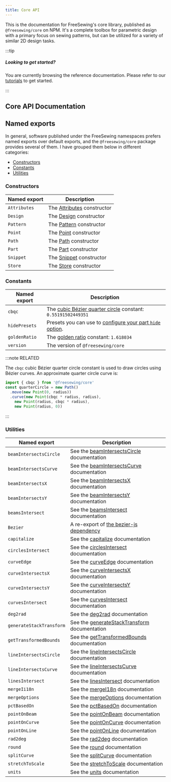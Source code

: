 ```yaml
---
title: Core API
---
```


This is the documentation for FreeSewing's core library, published as `@freesewing/core` on NPM.
It's a complete toolbox for parametric design with a primary focus on
sewing patterns, but can be utilized for a variety of similar 2D design tasks.

:::tip

##### Looking to get started?

You are currently browsing the reference documentation.
Please refer to our [tutorials](/tutorials) to get started.

:::

## Core API Documentation

<ReadMore recurse />

## Named exports

In general, software published under the FreeSewing namespaces prefers named
exports over default exports, and the `@freesewing/core` package provides several of them.
I have grouped them below in different categories:

- [Constructors](#constructors)
- [Constants](#constants)
- [Utilities](#utilities)

### Constructors

| Named export | Description |
| ------------ | ------------|
| `Attributes` | The [Attributes](/reference/api/attributes) constructor |
| `Design`     | The [Design](/reference/api/design) constructor |
| `Pattern`    | The [Pattern](/reference/api/pattern) constructor |
| `Point`      | The [Point](/reference/api/point) constructor |
| `Path`       | The [Path](/reference/api/path) constructor |
| `Part`       | The [Part](/reference/api/part) constructor |
| `Snippet`    | The [Snippet](/reference/api/snippet) constructor |
| `Store`      | The [Store](/reference/api/store) constructor |

### Constants

| Named export   | Description |
| -------------- | ------------|
| `cbqc`         | The [cubic Bézier quarter circle](https://pomax.github.io/bezierinfo/#circles_cubic) constant: `0.55191502449351` |
| `hidePresets`  | Presets you can use to [configure your part `hide` option](/reference/api/part/config/hide). |
| `goldenRatio`  | The [golden ratio](https://en.wikipedia.org/wiki/Golden_ratio) constant: `1.618034` |
| `version`      | The version of `@freesewing/core` |

:::note RELATED

The `cbqc` cubic Bézier quarter circle constant is used to draw circles
using Bézier curves.
An approximate quarter circle curve is:

```js
import { cbqc } from '@freesewing/core'
const quarterCircle = new Path()
  .move(new Point(0, radius))
  .curve(new Point(cbqc * radius, radius),
    new Point(radius, cbqc * radius),
    new Point(radius, 0))
```

:::

### Utilities

| Named export | Description |
| ------------ | ------------|
| `beamIntersectsCircle`    | See the [beamIntersectsCircle](/reference/api/utils/beamintersectscircle) documentation |
| `beamIntersectsCurve`     | See the [beamIntersectsCurve](/reference/api/utils/beamintersectscurve) documentation |
| `beamIntersectsX`         | See the [beamIntersectsX](/reference/api/utils/beamintersectsx) documentation |
| `beamIntersectsY`         | See the [beamIntersectsY](/reference/api/utils/beamintersectsy) documentation |
| `beamsIntersect`          | See the [beamsIntersect](/reference/api/utils/beamsintersect) documentation |
| `Bezier`                  | A re-export of [the bezier-js dependency](https://www.npmjs.com/package/bezier-js) |
| `capitalize`              | See the [capitalize](/reference/api/utils/capitalize) documentation |
| `circlesIntersect`        | See the [circlesIntersect](/reference/api/utils/circlesintersect) documentation |
| `curveEdge`               | See the [curveEdge](/reference/api/utils/curveedge) documentation |
| `curveIntersectsX`        | See the [curveIntersectsX](/reference/api/utils/curveintersectsx) documentation |
| `curveIntersectsY`        | See the [curveIntersectsY](/reference/api/utils/curveintersectsy) documentation |
| `curvesIntersect`         | See the [curvesIntersect](/reference/api/utils/curvesintersect) documentation |
| `deg2rad`                 | See the [deg2rad](/reference/api/utils/deg2rad) documentation |
| `generateStackTransform`  | See the [generateStackTransform](/reference/api/utils/generatestacktransform) documentation |
| `getTransformedBounds`    | See the [getTransformedBounds](/reference/api/utils/gettransformedbounds) documentation |
| `lineIntersectsCircle`    | See the [lineIntersectsCircle](/reference/api/utils/lineintersectscircle) documentation |
| `lineIntersectsCurve`     | See the [lineIntersectsCurve](/reference/api/utils/lineintersectscurve) documentation |
| `linesIntersect`          | See the [linesIntersect](/reference/api/utils/linesintersect) documentation |
| `mergeIi18n`              | See the [mergeI18n](/reference/api/utils/mergei18n) documentation |
| `mergeOptions`            | See the [mergeOptions](/reference/api/utils/mergeoptions) documentation |
| `pctBasedOn`              | See the [pctBasedOn](/reference/api/utils/pctbasedon) documentation |
| `pointOnBeam`             | See the [pointOnBeam](/reference/api/utils/pointonbeam) documentation |
| `pointOnCurve`            | See the [pointOnCurve](/reference/api/utils/pointoncurve) documentation |
| `pointOnLine`             | See the [pointOnLine](/reference/api/utils/pointonline) documentation |
| `rad2deg`                 | See the [rad2deg](/reference/api/utils/rad2deg) documentation |
| `round`                   | See the [round](/reference/api/utils/round) documentation |
| `splitCurve`              | See the [splitCurve](/reference/api/utils/splitcurve) documentation |
| `stretchToScale`          | See the [stretchToScale](/reference/api/utils/stretchtoscale) documentation |
| `units`                   | See the [units](/reference/api/utils/units) documentation |
